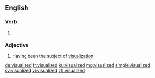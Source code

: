 ==English==

===Verb===
{{head|en|verb form}}

# {{en-past of|visualize}}

===Adjective===
{{en-adj}}

# Having been the subject of [[visualization]].

[[de:visualized]]
[[fr:visualized]]
[[ku:visualized]]
[[mg:visualized]]
[[simple:visualized]]
[[sv:visualized]]
[[vi:visualized]]
[[zh:visualized]]